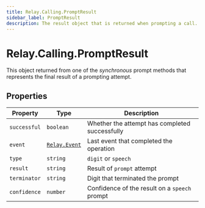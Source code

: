```yaml
---
title: Relay.Calling.PromptResult
sidebar_label: PromptResult
description: The result object that is returned when prompting a call.
---
```


[relay-event]: /sdks/reference/realtime-sdk/v2/sdks/nodejs/event

# Relay.Calling.PromptResult

This object returned from one of the _synchronous_ prompt methods that represents the final result of a prompting attempt.

## Properties

| Property | Type | Description |
| -------- | ---- | ----------- |
| `successful` | `boolean` | Whether the attempt has completed successfully |
| `event` | [`Relay.Event`][relay-event] | Last event that completed the operation |
| `type` | `string` | `digit` or `speech` |
| `result` | `string` | Result of `prompt` attempt |
| `terminator` | `string` | Digit that terminated the prompt |
| `confidence` | `number` | Confidence of the result on a `speech` prompt |